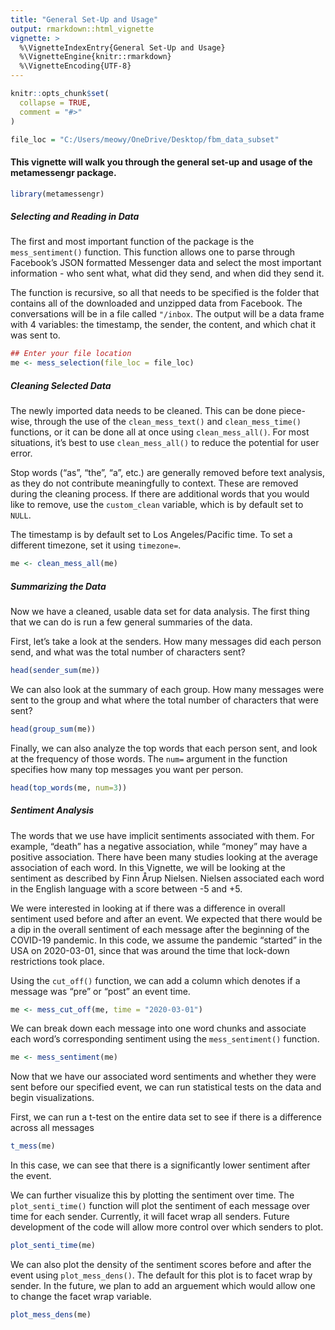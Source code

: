 ```yaml
---
title: "General Set-Up and Usage"
output: rmarkdown::html_vignette
vignette: >
  %\VignetteIndexEntry{General Set-Up and Usage}
  %\VignetteEngine{knitr::rmarkdown}
  %\VignetteEncoding{UTF-8}
---
```


```r
knitr::opts_chunk$set(
  collapse = TRUE,
  comment = "#>"
)

file_loc = "C:/Users/meowy/OneDrive/Desktop/fbm_data_subset"
```

#### This vignette will walk you through the general set-up and usage of the metamessengr package. 

```r
library(metamessengr)
```

##### Selecting and Reading in Data

The first and most important function of the package is the `mess_sentiment()` function. This function allows one to parse through Facebook's JSON formatted Messenger data and select the most important information - who sent what, what did they send, and when did they send it.

The function is recursive, so all that needs to be specified is the folder that contains all of the downloaded and unzipped data from Facebook. The conversations will be in a file called `"/inbox`. The output will be a data frame with 4 variables: the timestamp, the sender, the content, and which chat it was sent to.

```r
## Enter your file location
me <- mess_selection(file_loc = file_loc)
```

##### Cleaning Selected Data

The newly imported data needs to be cleaned. This can be done piece-wise, through the use of the `clean_mess_text()` and `clean_mess_time()` functions, or it can be done all at once using `clean_mess_all()`. For most situations, it's best to use `clean_mess_all()` to reduce the potential for user error.

Stop words ("as", "the", "a", etc.) are generally removed before text analysis, as they do not contribute meaningfully to context. These are removed during the cleaning process. If there are additional words that you would like to remove, use the `custom_clean` variable, which is by default set to `NULL`. 

The timestamp is by default set to Los Angeles/Pacific time. To set a different timezone, set it using `timezone=`.

```r
me <- clean_mess_all(me)
```

##### Summarizing the Data

Now we have a cleaned, usable data set for data analysis. The first thing that we can do is run a few general summaries of the data. 

First, let's take a look at the senders. How many messages did each person send, and what was the total number of characters sent?

```r
head(sender_sum(me))
```

We can also look at the summary of each group. How many messages were sent to the group and what where the total number of characters that were sent?

```r
head(group_sum(me))
```

Finally, we can also analyze the top words that each person sent, and look at the frequency of those words. The `num=` argument in the function specifies how many top messages you want per person.

```r
head(top_words(me, num=3))
```

##### Sentiment Analysis

The words that we use have implicit sentiments associated with them. For example, "death" has a negative association, while "money" may have a positive association. There have been many studies looking at the average association of each word. In this Vignette, we will be looking at the sentiment as described by Finn Årup Nielsen. Nielsen associated each word in the English language with a score between -5 and +5. 

We were interested in looking at if there was a difference in overall sentiment used before and after an event. We expected that there would be a dip in the overall sentiment of each message after the beginning of the COVID-19 pandemic. In this code, we assume the pandemic "started" in the USA on 2020-03-01, since that was around the time that lock-down restrictions took place.

Using the `cut_off()` function, we can add a column which denotes if a message was "pre" or "post" an event time.

```r
me <- mess_cut_off(me, time = "2020-03-01")
```

We can break down each message into one word chunks and associate each word's corresponding sentiment using the `mess_sentiment()` function.

```r
me <- mess_sentiment(me)
```

Now that we have our associated word sentiments and whether they were sent before our specified event, we can run statistical tests on the data and begin visualizations.

First, we can run a t-test on the entire data set to see if there is a difference across all messages 

```r
t_mess(me)
```

In this case, we can see that there is a significantly lower sentiment after the event.

We can further visualize this by plotting the sentiment over time. The 
`plot_senti_time()` function will plot the sentiment of each message over time for each sender. Currently, it will facet wrap all senders. Future development of the code will allow more control over which senders to plot.

```r
plot_senti_time(me)
```

We can also plot the density of the sentiment scores before and after the event using `plot_mess_dens()`. The default for this plot is to facet wrap by sender. In the future, we plan to add an arguement which would allow one to change the facet wrap variable.

```r
plot_mess_dens(me)
```
